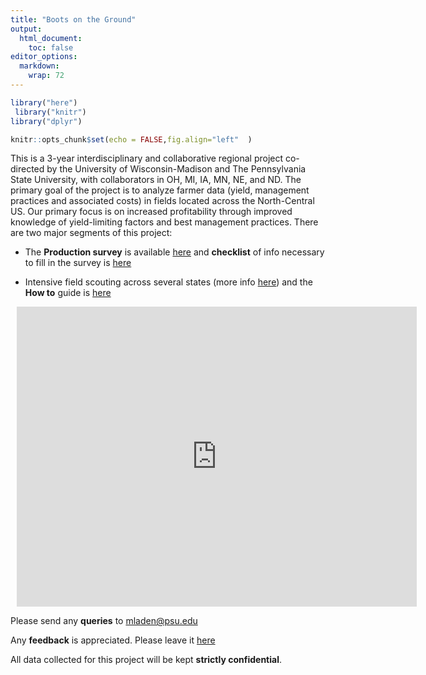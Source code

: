 ```yaml
---
title: "Boots on the Ground"
output:
  html_document:
    toc: false
editor_options: 
  markdown: 
    wrap: 72
---
```


```r
 
library("here")
 library("knitr")
library("dplyr")
```

```r
knitr::opts_chunk$set(echo = FALSE,fig.align="left"  )
```

This is a 3-year interdisciplinary and collaborative regional project
co-directed by the University of Wisconsin-Madison and The Pennsylvania
State University, with collaborators in OH, MI, IA, MN, NE, and ND. The
primary goal of the project is to analyze farmer data (yield, management
practices and associated costs) in fields located across the
North-Central US. Our primary focus is on increased profitability
through improved knowledge of yield-limiting factors and best management
practices. There are two major segments of this project:

-   The **Production survey** is available
    [here](https://survey123.arcgis.com/share/4bacfb5607d147ac80c2fe282ad7206a)
    and **checklist** of info necessary to fill in the survey is
    [here](https://docs.google.com/document/d/1I1oa36d_ObWw13RJOL4bM_ONlPZi4OWQMujQPUF7BQo/edit?usp=sharing)

-   Intensive field scouting across several states (more info
    [here](https://coolbean.info/soybean-research/data-driven-knowledge/))
    and the **How to** guide is
    [here](https://docs.google.com/document/d/1q_V8d3wQTgxxyuOwsDbPoDL5ddiMfWvW0H8dK8oq_Yw/edit?usp=sharing)

```{=html}
<div style="width: 640px; height: 480px; margin: 10px; position: relative;"><iframe allowfullscreen frameborder="0" style="width:640px; height:480px" src="https://lucid.app/documents/embedded/02e6e129-1594-4ccf-b774-677a981fedca" id="kbUg_0~mFnz0"></iframe></div>
```
Please send any **queries** to
[mladen\@psu.edu](mailto:mladen@psu.edu){.email}

Any **feedback** is appreciated. Please leave it
[here](https://forms.gle/xEJJ3nUdatU8hWcw7)

All data collected for this project will be kept **strictly
confidential**.
